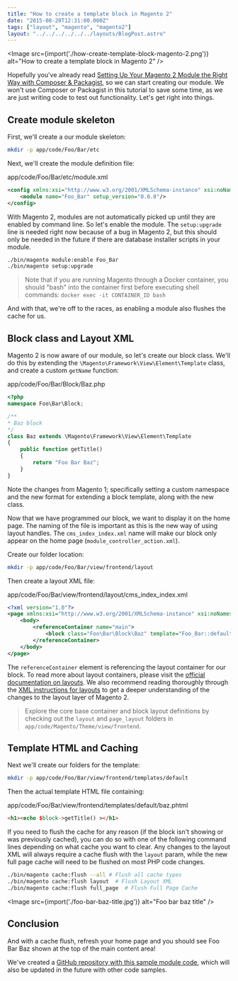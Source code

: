```yaml
---
title: "How to create a template block in Magento 2"
date: "2015-08-20T12:31:00.000Z"
tags: ["layout", "magento", "magento2"]
layout: "../../../../../../layouts/BlogPost.astro"
---
```



<Image src={import('./how-create-template-block-magento-2.png')} alt="How to create a template block in Magento 2" />

Hopefully you've already read <a href="/2015/07/22/setting-your-magento-2-module-right-way-composer-packagist#overlay-context=2015/09/03/using-docker-machine-os-x-dinghy">Setting Up Your Magento 2 Module the Right Way with Composer & Packagist</a>, so we can start creating our module. We won't use Composer or Packagist in this tutorial to save some time, as we are just writing code to test out functionality. Let's get right into things.

## Create module skeleton

First, we'll create a our module skeleton:

```bash
mkdir -p app/code/Foo/Bar/etc
```

Next, we'll create the module definition file:

<div class="gatsby-code-title">app/code/Foo/Bar/etc/module.xml</div>

```xml
<config xmlns:xsi="http://www.w3.org/2001/XMLSchema-instance" xsi:noNamespaceSchemaLocation="../../../../../lib/internal/Magento/Framework/Module/etc/module.xsd">
    <module name="Foo_Bar" setup_version="0.0.0"/>
</config>
```

With Magento 2, modules are not automatically picked up until they are enabled by command line. So let's enable the module. The `setup:upgrade` line is needed right now because of a bug in Magento 2, but this should only be needed in the future if there are database installer scripts in your module.

```bash
./bin/magento module:enable Foo_Bar
./bin/magento setup:upgrade
```

> Note that if you are running Magento through a Docker container, you should "bash" into the container first before executing shell commands: `docker exec -it CONTAINER_ID bash`

And with that, we're off to the races, as enabling a module also flushes the cache for us.

## Block class and Layout XML

Magento 2 is now aware of our module, so let's create our block class. We'll do this by extending the `\Magento\Framework\View\Element\Template` class, and create a custom `getName` function:

<div class="gatsby-code-title">app/code/Foo/Bar/Block/Baz.php</div>

```php
<?php
namespace Foo\Bar\Block;

/**
* Baz block
*/
class Baz extends \Magento\Framework\View\Element\Template
{
    public function getTitle()
    {
        return "Foo Bar Baz";
    }
}
```

Note the changes from Magento 1; specifically setting a custom namespace and the new format for extending a block template, along with the new class.

Now that we have programmed our block, we want to display it on the home page. The naming of the file is important as this is the new way of using layout handles. The `cms_index_index.xml` name will make our block only appear on the home page (`module_controller_action.xml`).

Create our folder location:

```bash
mkdir -p app/code/Foo/Bar/view/frontend/layout
```

Then create a layout XML file:

<div class="gatsby-code-title">app/code/Foo/Bar/view/frontend/layout/cms_index_index.xml</div>

```xml
<?xml version="1.0"?>
<page xmlns:xsi="http://www.w3.org/2001/XMLSchema-instance" xsi:noNamespaceSchemaLocation="../../../../../../../lib/internal/Magento/Framework/View/Layout/etc/page_configuration.xsd">
    <body>
        <referenceContainer name="main">
            <block class="Foo\Bar\Block\Baz" template="Foo_Bar::default/baz.phtml"/>
        </referenceContainer>
    </body>
</page>
```

The `referenceContainer` element is referencing the layout container for our block. To read more about layout containers, please visit the <a href="http://devdocs.magento.com/guides/v2.0/frontend-dev-guide/layouts/layout-overview.html" target="_blank">official documentation on layouts</a>. We also recommend reading thoroughly through the <a href="http://devdocs.magento.com/guides/v2.0/frontend-dev-guide/layouts/xml-instructions.html" target="_blank">XML instructions for layouts</a> to get a deeper understanding of the changes to the layout layer of Magento 2.

> Explore the core base container and block layout definitions by checking out the `layout` and `page_layout` folders in `app/code/Magento/Theme/view/frontend`.

## Template HTML and Caching

Next we'll create our folders for the template:

```bash
mkdir -p app/code/Foo/Bar/view/frontend/templates/default
```

Then the actual template HTML file containing:

<div class="gatsby-code-title">app/code/Foo/Bar/view/frontend/templates/default/baz.phtml</div>

```html
<h1><echo $block->getTitle() ></h1>
```

If you need to flush the cache for any reason (if the block isn't showing or was previously cached), you can do so with one of the following command lines depending on what cache you want to clear. Any changes to the layout XML will always require a cache flush with the `layout` param, while the new full page cache will need to be flushed on most PHP code changes.

```bash
./bin/magento cache:flush --all # Flush all cache types
./bin/magento cache:flush layout  # Flush Layout XML
./bin/magento cache:flush full_page  # Flush Full Page Cache
```

<Image src={import('./foo-bar-baz-title.jpg')} alt="Foo bar baz title" />

## Conclusion

And with a cache flush, refresh your home page and you should see Foo Bar Baz shown at the top of the main content area!

We've created a <a href="https://github.com/markshust/module-foobar" target="_blank">GitHub repository with this sample module code</a>, which will also be updated in the future with other code samples.
